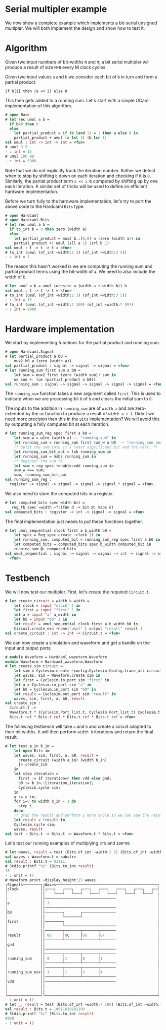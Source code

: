# Serial multipler example

<!--
```ocaml
# Hardcaml.Caller_id.set_mode Disabled
- : unit = ()
```
-->

We now show a complete example which implements a bit-serial unsigned
multipler. We will both implement the design and show how to test it.

# Algorithm

Given two input numbers of bit-widths `N` and `M`, a bit serial
multipler will produce a result of size `M+N` every M clock cycles.

Given two input values `a` and `b` we consider each bit of `b` in turn
and form a partial product.

```
if b[i] then (a << i) else 0
```

This then gets added to a running sum. Let's start with a simple OCaml
implementation of this algorithm.

```ocaml
# open Base
# let rec umul a b =
  if b=0 then 0
  else
    let partial_product = if (b land 1) = 1 then a else 0 in
    partial_product + umul (a lsl 1) (b lsr 1)
val umul : int -> int -> int = <fun>
# umul 3 5
- : int = 15
# umul 100 99
- : int = 9900
```

Note that we do not explicitly track the iteration number. Rather we
detect when to stop by shifting `b` down on each iteration and
checking if it is `0`. Similarly, the partial product term `a << i` is
computed by shifting up by one each iteration. A similar set of tricks
will be used to define an efficient hardware implementation.

Before we turn fully to the hardware implementation, let's try to port
the above code to the Hardcaml `Bits` type.

```ocaml
# open Hardcaml
# open Hardcaml.Bits
# let rec umul a b =
  if to_int b = 0 then zero (width a)
  else
    let partial_product = mux2 b.:[0,0] a (zero (width a)) in
    partial_product +: umul (sll a 1) (srl b 1)
val umul : t -> t -> t = <fun>
# to_int (umul (of_int ~width:2 3) (of_int ~width:3 5))
- : int = 3
```

The reason this hasn't worked is we are computing the running sum and
partial product terms using the bit-width of `a`. We need to
also include the width of `b`.

```ocaml
# let umul a b = umul (uresize a (width a + width b)) b
val umul : t -> t -> t = <fun>
# to_int (umul (of_int ~width:2 3) (of_int ~width:3 5))
- : int = 15
# to_int (umul (of_int ~width:7 100) (of_int ~width:7 99))
- : int = 9900
```

# Hardware implementation

We start by implementing functions for the partial product and running sum.

```ocaml
# open Hardcaml.Signal
# let partial_product a b0 =
    mux2 b0 a (zero (width a))
val partial_product : signal -> signal -> signal = <fun>
# let running_sum first sum a b0 =
    let sum = mux2 first (zero (width sum)) sum in
    ue sum +: (ue (partial_product a b0))
val running_sum : signal -> signal -> signal -> signal -> signal = <fun>
```

The `running_sum` function takes a new argument called `first`. This
is used to indicate when we are processing bit `0` of `b` and clears
the initial sum to `0`.

The inputs to the addition in `running_sum` are of `width a` and are
zero-extended by the `ue` function to produce a result of `width a +
1`. Didn't we need more precision than this in the `Bits`
implementation? We will avoid this by outputting a fully computed bit
at each iteration.

```ocaml
# let running_sum_reg spec first a b0 =
    let sum_w = wire (width a) -- "running_sum" in
    let running_sum = running_sum first sum_w a b0  -- "running_sum_next" in
    (* Split the sum into it's least significant bit and the rest. *)
    let running_sum_bit_out = lsb running_sum in
    let running_sum = msbs running_sum in
    (* Register the sum *)
    let sum = reg spec ~enable:vdd running_sum in
    sum_w <== sum;
    sum, running_sum_bit_out
val running_sum_reg :
  register -> signal -> signal -> signal -> signal * signal = <fun>
```

We also need to store the computed bits in a register.

```ocaml
# let computed_bits spec width bit =
   reg_fb spec ~width ~f:(fun d -> bit @: msbs d)
val computed_bits : register -> int -> signal -> signal = <fun>
```

The final implementation just needs to put these functions together.

```ocaml
# let umul_sequential clock first a b_width b0 =
    let spec = Reg_spec.create ~clock () in
    let running_sum, computed_bit = running_sum_reg spec first a b0 in
    let computed_bits = computed_bits spec b_width computed_bit in
    running_sum @: computed_bits
val umul_sequential : signal -> signal -> signal -> int -> signal -> signal =
  <fun>
```

# Testbench

We will now test our multipler. First, let's create the required
`Circuit.t`.

```ocaml
# let create_circuit a_width b_width =
    let clock = input "clock" 1 in
    let first = input "first" 1 in
    let a = input "a" a_width in
    let b0 = input "b0" 1 in
    let result = umul_sequential clock first a b_width b0 in
    Circuit.create_exn ~name:"umul" [ output "result" result ]
val create_circuit : int -> int -> Circuit.t = <fun>
```

We can now create a simulation and waveform and get a handle on the
input and output ports.

```ocaml
# module Waveform = Hardcaml_waveterm.Waveform
module Waveform = Hardcaml_waveterm.Waveform
# let create_sim circuit =
    let sim = Cyclesim.create ~config:Cyclesim.Config.trace_all circuit in
    let waves, sim = Waveform.create sim in
    let first = Cyclesim.in_port sim "first" in
    let a = Cyclesim.in_port sim "a" in
    let b0 = Cyclesim.in_port sim "b0" in
    let result = Cyclesim.out_port sim "result" in
    waves, sim, first, a, b0, result
val create_sim :
  Circuit.t ->
  Waveform.t * (Cyclesim.Port_list.t, Cyclesim.Port_list.t) Cyclesim.t *
  Bits.t ref * Bits.t ref * Bits.t ref * Bits.t ref = <fun>
```

The following testbench will take `a` and `b` and create a circuit
adapted to their bit widths. It will then perform `width b` iterations
and return the final result.

```ocaml
# let test a_in b_in =
    let open Bits in
    let waves, sim, first, a, b0, result =
      create_circuit (width a_in) (width b_in)
      |> create_sim
    in
    let step iteration =
      first := if iteration=0 then vdd else gnd;
      b0 := b_in.:[iteration,iteration];
      Cyclesim.cycle sim;
    in
    a := a_in;
    for i=0 to width b_in - 1 do
      step i
    done;
    (* grab the result and perform 1 more cycle so we can see the result in the waveform *)
    let result = !result in
    Cyclesim.cycle sim;
    waves, result
val test : Bits.t -> Bits.t -> Waveform.t * Bits.t = <fun>
```

Let's test our running examples of multiplying `3*5` and `100*99`.

```ocaml
# let waves, result = test (Bits.of_int ~width:2 3) (Bits.of_int ~width:3 5)
val waves : Waveform.t = <abstr>
val result : Bits.t = 01111
# Stdio.printf "%i" (Bits.to_int result)
15
- : unit = ()
# Waveform.print ~display_height:25 waves
┌Signals────────┐┌Waves──────────────────────────────────────────────┐
│clock          ││┌───┐   ┌───┐   ┌───┐   ┌───┐   ┌───┐   ┌───┐   ┌──│
│               ││    └───┘   └───┘   └───┘   └───┘   └───┘   └───┘  │
│               ││────────────────────────────────                   │
│a              ││ 3                                                 │
│               ││────────────────────────────────                   │
│b0             ││────────┐       ┌───────────────                   │
│               ││        └───────┘                                  │
│first          ││────────┐                                          │
│               ││        └───────────────────────                   │
│               ││────────┬───────┬───────┬───────                   │
│result         ││ 00     │0C     │06     │0F                        │
│               ││────────┴───────┴───────┴───────                   │
│gnd            ││                                                   │
│               ││────────────────────────────────                   │
│               ││────────┬───────┬───────┬───────                   │
│running_sum    ││ 0      │1      │0      │1                         │
│               ││────────┴───────┴───────┴───────                   │
│               ││────────┬───────┬───────┬───────                   │
│running_sum_nex││ 3      │1      │3      │4                         │
│               ││────────┴───────┴───────┴───────                   │
│vdd            ││────────────────────────────────                   │
│               ││                                                   │
│               ││                                                   │
└───────────────┘└───────────────────────────────────────────────────┘
- : unit = ()
# let _, result = test (Bits.of_int ~width:7 100) (Bits.of_int ~width:7 99)
val result : Bits.t = 10011010101100
# Stdio.printf "%i" (Bits.to_int result)
9900
- : unit = ()
```
